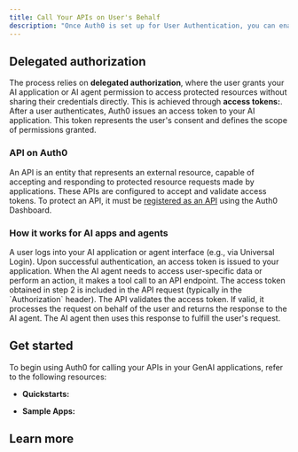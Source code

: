```yaml
---
title: Call Your APIs on User's Behalf
description: "Once Auth0 is set up for User Authentication, you can enable your AI applications and AI agents to securely call your own APIs (first-party APIs) on behalf of authenticated users. This capability allows AI agents to access user-specific data or perform actions with explicit user consent and scope."
---
```




## Delegated authorization

The process relies on **delegated authorization**, where the user grants your AI application or AI agent permission to access protected resources without sharing their credentials directly. This is achieved through **access tokens:**. After a user authenticates, Auth0 issues an access token to your AI application. This token represents the user's consent and defines the scope of permissions granted.

### API on Auth0

An API is an entity that represents an external resource, capable of accepting and responding to protected resource requests made by applications. These APIs are configured to accept and validate access tokens. To protect an API, it must be [registered as an API](https://auth0.com/docs/get-started/auth0-overview/set-up-apis) using the Auth0 Dashboard.

### How it works for AI apps and agents
<Steps>
<Step title="User authentication">
A user logs into your AI application or agent interface (e.g., via Universal Login).
</Step>
<Step title="Access token issuance">
Upon successful authentication, an access token is issued to your application.
</Step>
<Step title="AI agent makes a tool call">
When the AI agent needs to access user-specific data or perform an action, it makes a tool call to an API endpoint.
</Step>
<Step title="Token forwarding">
The access token obtained in step 2 is included in the API request (typically in the `Authorization` header).
</Step>
<Step title="API validation & response">
The API validates the access token. If valid, it processes the request on behalf of the user and returns the response to the AI agent.
</Step>
<Step title="AI agent receives and processes the information">
The AI agent then uses this response to fulfill the user's request.
</Step>
</Steps>


## Get started

To begin using Auth0 for calling your APIs in your GenAI applications, refer to the following resources:

- **Quickstarts:**

<Columns>
<Card title="Call Your APIs On User's Behalf" icon="key" iconType="solid" horizontal href="/intro/call-your-apis-on-users-behalf"/>
</Columns>

- **Sample Apps:**

<Columns>
<Card title="Next.js" icon="github" iconType="solid" horizontal href="https://github.com/auth0-samples/auth0-ai-samples/tree/main/call-apis-on-users-behalf/your-api-next-js"/>
<Card title="Agent0 (React + Fastify + Vercel AI SDK)" icon="github" iconType="solid" horizontal href="https://github.com/auth0-samples/agent0"/>
</Columns>

## Learn more

<Columns>
<Card title="Auth0 Docs for APIs" icon="book" iconType="solid" horizontal href="https://auth0.com/docs/get-started/apis"/>
</Columns>
